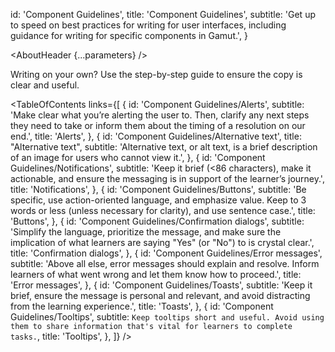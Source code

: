 

  id: 'Component Guidelines',
  title: 'Component Guidelines',
  subtitle: 'Get up to speed on best practices for writing for user interfaces, including guidance for writing for specific components in Gamut.',
  }

<Meta title='UX Writing/Component Guidelines/About' />

<AboutHeader {...parameters} />

Writing on your own? Use the <LinkTo id="UX Writing/DIY UX writing in 8 steps">step-by-step guide</LinkTo> to ensure the copy is clear and useful.

<TableOfContents
 links={[
   {
     id: 'Component Guidelines/Alerts',
     subtitle: 'Make clear what you’re alerting the user to. Then, clarify any next steps they need to take or inform them about the timing of a resolution on our end.',
     title: 'Alerts',
   },
   {
     id: 'Component Guidelines/Alternative text',
     title: "Alternative text",
      subtitle: 'Alternative text, or alt text, is a brief description of an image for users who cannot view it.',
   },
   {
     id: 'Component Guidelines/Notifications',
     subtitle: 'Keep it brief (<86 characters), make it actionable, and ensure the messaging is in support of the learner’s journey.',
     title: 'Notifications',
   },
   {
     id: 'Component Guidelines/Buttons',
     subtitle: 'Be specific, use action-oriented language, and emphasize value. Keep to 3 words or less (unless necessary for clarity), and use sentence case.',
     title: 'Buttons',
   },
   {
     id: 'Component Guidelines/Confirmation dialogs',
     subtitle: 'Simplify the language, prioritize the message, and make sure the implication of what learners are saying "Yes" (or "No") to is crystal clear.',
     title: 'Confirmation dialogs',
   },
   {
     id: 'Component Guidelines/Error messages',
     subtitle: 'Above all else, error messages should explain and resolve. Inform learners of what went wrong and let them know how to proceed.',
     title: 'Error messages',
   },
   {
     id: 'Component Guidelines/Toasts',
     subtitle: 'Keep it brief, ensure the message is personal and relevant, and avoid distracting from the learning experience.',
     title: 'Toasts',
   },
   {
     id: 'Component Guidelines/Tooltips',
     subtitle: `Keep tooltips short and useful. Avoid using them to share information that's vital for learners to complete tasks.`,
     title: 'Tooltips',
   },
 ]}
/>

